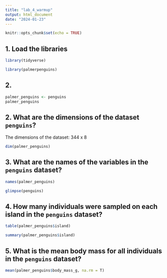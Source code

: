 ```yaml
---
title: "lab_4_warmup"
output: html_document
date: "2024-01-23"
---
```


```r
knitr::opts_chunk$set(echo = TRUE)
```

## 1. Load the libraries
```r
library(tidyverse)
```
```r
library(palmerpenguins)
```


## 2. 
```r
palmer_penguins <- penguins
palmer_penguins
```
## 2. What are the dimensions of the dataset `penguins`?
The dimensions of the dataset: 344 x 8
```r
dim(palmer_penguins)
```

## 3. What are the names of the variables in the `penguins` dataset?

```r
names(palmer_penguins)
```

```r
glimpse(penguins)
```

## 4. How many individuals were sampled on each island in the `penguins` dataset?

```r
table(palmer_penguins$island)

```

```r
summary(palmer_penguins$island)
```

## 5. What is the mean body mass for all individuals in the `penguins` dataset?
```r
mean(palmer_penguins$body_mass_g, na.rm = T)
```

